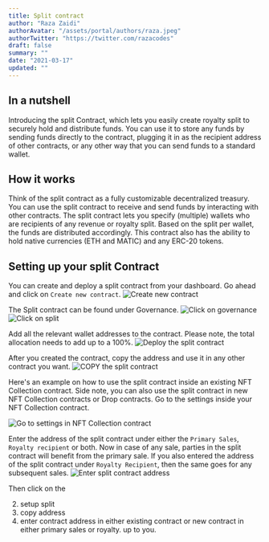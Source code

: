 ```yaml
---
title: Split contract
author: "Raza Zaidi"
authorAvatar: "/assets/portal/authors/raza.jpeg"
authorTwitter: "https://twitter.com/razacodes"
draft: false
summary: ""
date: "2021-03-17"
updated: ""
---
```


## In a nutshell

Introducing the split Contract, which lets you easily create royalty split to securely hold and distribute funds.
You can use it to store any funds by sending funds directly to the contract, plugging it in as the recipient address of other contracts, or any other way that you can send funds to a standard wallet.

## How it works

Think of the split contract as a fully customizable decentralized treasury. You can use the split contract to receive and send funds by interacting with other contracts. 
The split contract lets you specify (multiple) wallets who are recipients of any revenue or royalty split. Based on the split per wallet, the funds are distributed accordingly.
This contract also has the ability to hold native currencies (ETH and MATIC) and any ERC-20 tokens. 


## Setting up your split Contract

You can create and deploy a split contract from your dashboard. Go ahead and click on `Create new contract`.
![Create new contract](/assets/portal/contracts/split/1split.png)

The Split contract can be found under Governance.
![Click on governance](/assets/portal/contracts/split/2split.png)
![Click on split](/assets/portal/contracts/split/3split.png)

Add all the relevant wallet addresses to the contract. Please note, the total allocation needs to add up to a 100%.
![Deploy the split contract](/assets/portal/contracts/split/4split.png)

After you created the contract, copy the address and use it in any other contract you want.
![COPY the split contract](/assets/portal/contracts/split/5split.png)

Here's an example on how to use the split contract inside an existing NFT Collection contract. 
Side note, you can also use the split contract in new NFT Collection contracts or Drop contracts.
Go to the settings inside your NFT Collection contract.

![Go to settings in NFT Collection contract](/assets/portal/contracts/split/6split.png)

Enter the address of the split contract under either the `Primary Sales`, `Royalty recipient` or both.
Now in case of any sale, parties in the split contract will benefit from the primary sale. If you also entered the address of the split contract under `Royalty Recipient`, then the same goes for any subsequent sales.
![Enter split contract address](/assets/portal/contracts/split/7split.png)



Then click on the 

2. setup split
3. copy address
4. enter contract address in either existing contract or new contract in either primary sales or royalty. up to you.


<MdxNavigation>
  <MdxNavigationItem
    href="/contracts/pack"
    title="Pack"
  />
  <MdxNavigationItem 
    href="/guides" 
    title="Developer Guides" 
    next 
  />
</MdxNavigation>
